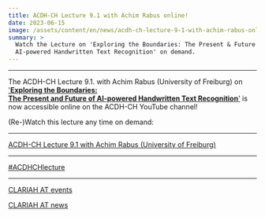 ```yaml
---
title: ACDH-CH Lecture 9.1 with Achim Rabus online!
date: 2023-06-15
image: /assets/content/en/news/acdh-ch-lecture-9-1-with-achim-rabus-online/image.png
summary: >
  Watch the Lecture on 'Exploring the Boundaries: The Present & Future of
  AI-powered Handwritten Text Recognition' on demand.
---
```


***

The ACDH-CH Lecture 9.1. with Achim Rabus (University of Freiburg) on ['**Exploring the Boundaries:**\
**The Present and Future of AI-powered Handwritten Text Recognition**'](https://clariah.at/acdh-ch-lecture-9-1/) is now accessible online on the ACDH-CH YouTube channel!

(Re-)Watch this lecture any time on demand:

***

[ACDH-CH Lecture 9.1 with Achim Rabus (University of Freiburg)](https://www.youtube.com/embed/GuPgNAsn88k?feature=oembed)

***

[#ACDHCHlecture](https://twitter.com/search?q=%23ACDHCHLecture\&src=typed_query)

***

[CLARIAH AT events](https://clariah.at/events/)

[CLARIAH AT news](https://clariah.at/news/)
